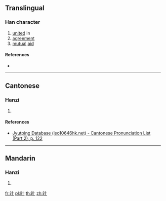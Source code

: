 {{character info/new}}
==Translingual==

===Han character===
{{Han char|rn=72|rad=日|as=02|sn=6|four=|canj=AJ,XAJ|ids=⿰日十}}

# [[united]] in
# [[agreement]]
# [[mutual]] [[aid]]

====References====
* {{Han ref|kx=0489.130|dkj=13743|dj=0850.100|hdz=21483.050|uh=65EA|ud=26090}}

----

==Cantonese==

===Hanzi===
{{yue-hanzi|jyut=[[hip3]]|y=hip3}}

# {{defn|lang=yue|sort=日02}}

====References====
* [http://www.iso10646hk.net/jp/document/download.jsp Jyutping Database (iso10646hk.net) - Cantonese Pronunciation List (Part 2), p. 122]

----

==Mandarin==

===Hanzi===
{{cmn-hanzi|pin=[[xié]] ([[xie2]])|wg=hsieh<sup>2</sup>}}

# {{defn|lang=cmn|sort=日02}}

[[fr:旪]]
[[pl:旪]]
[[th:旪]]
[[zh:旪]]
